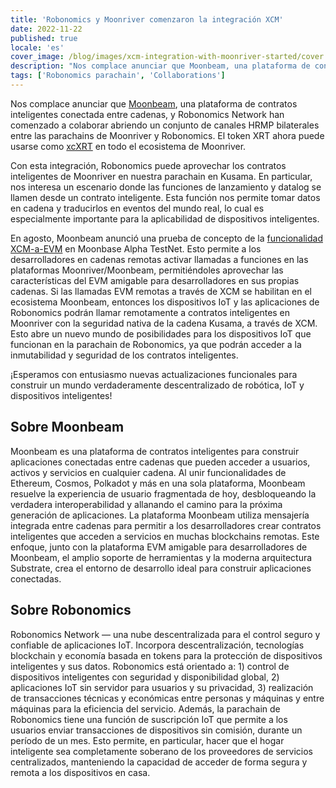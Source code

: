 ```yaml
---
title: 'Robonomics y Moonriver comenzaron la integración XCM'
date: 2022-11-22
published: true
locale: 'es'
cover_image: /blog/images/xcm-integration-with-moonriver-started/cover.jpg
description: "Nos complace anunciar que Moonbeam, una plataforma de contratos inteligentes conectada entre cadenas, y Robonomics Network han comenzado a colaborar abriendo un conjunto de canales HRMP bilaterales entre las parachains de Moonriver y Robonomics."
tags: ['Robonomics parachain', 'Collaborations']
---
```


Nos complace anunciar que [Moonbeam](http://moonbeam.network/), una plataforma de contratos inteligentes conectada entre cadenas, y Robonomics Network han comenzado a colaborar abriendo un conjunto de canales HRMP bilaterales entre las parachains de Moonriver y Robonomics. El token XRT ahora puede usarse como [xcXRT](https://moonbeam.network/announcements/moonriver-adds-cross-chain-capabilities-and-xcksm/) en todo el ecosistema de Moonriver.

Con esta integración, Robonomics puede aprovechar los contratos inteligentes de Moonriver en nuestra parachain en Kusama. En particular, nos interesa un escenario donde las funciones de lanzamiento y datalog se llamen desde un contrato inteligente. Esta función nos permite tomar datos en cadena y traducirlos en eventos del mundo real, lo cual es especialmente importante para la aplicabilidad de dispositivos inteligentes.

En agosto, Moonbeam anunció una prueba de concepto de la [funcionalidad XCM-a-EVM](https://moonbeam.network/announcements/xcm-to-evm-functionality-moonbase-alpha/) en Moonbase Alpha TestNet. Esto permite a los desarrolladores en cadenas remotas activar llamadas a funciones en las plataformas Moonriver/Moonbeam, permitiéndoles aprovechar las características del EVM amigable para desarrolladores en sus propias cadenas. Si las llamadas EVM remotas a través de XCM se habilitan en el ecosistema Moonbeam, entonces los dispositivos IoT y las aplicaciones de Robonomics podrán llamar remotamente a contratos inteligentes en Moonriver con la seguridad nativa de la cadena Kusama, a través de XCM. Esto abre un nuevo mundo de posibilidades para los dispositivos IoT que funcionan en la parachain de Robonomics, ya que podrán acceder a la inmutabilidad y seguridad de los contratos inteligentes.

¡Esperamos con entusiasmo nuevas actualizaciones funcionales para construir un mundo verdaderamente descentralizado de robótica, IoT y dispositivos inteligentes!

## Sobre Moonbeam

Moonbeam es una plataforma de contratos inteligentes para construir aplicaciones conectadas entre cadenas que pueden acceder a usuarios, activos y servicios en cualquier cadena. Al unir funcionalidades de Ethereum, Cosmos, Polkadot y más en una sola plataforma, Moonbeam resuelve la experiencia de usuario fragmentada de hoy, desbloqueando la verdadera interoperabilidad y allanando el camino para la próxima generación de aplicaciones. La plataforma Moonbeam utiliza mensajería integrada entre cadenas para permitir a los desarrolladores crear contratos inteligentes que acceden a servicios en muchas blockchains remotas. Este enfoque, junto con la plataforma EVM amigable para desarrolladores de Moonbeam, el amplio soporte de herramientas y la moderna arquitectura Substrate, crea el entorno de desarrollo ideal para construir aplicaciones conectadas.

## Sobre Robonomics

Robonomics Network — una nube descentralizada para el control seguro y confiable de aplicaciones IoT. Incorpora descentralización, tecnologías blockchain y economía basada en tokens para la protección de dispositivos inteligentes y sus datos. Robonomics está orientado a: 1) control de dispositivos inteligentes con seguridad y disponibilidad global, 2) aplicaciones IoT sin servidor para usuarios y su privacidad, 3) realización de transacciones técnicas y económicas entre personas y máquinas y entre máquinas para la eficiencia del servicio. Además, la parachain de Robonomics tiene una función de suscripción IoT que permite a los usuarios enviar transacciones de dispositivos sin comisión, durante un período de un mes. Esto permite, en particular, hacer que el hogar inteligente sea completamente soberano de los proveedores de servicios centralizados, manteniendo la capacidad de acceder de forma segura y remota a los dispositivos en casa.